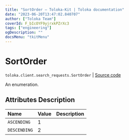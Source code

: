 ```yaml
---
title: "SortOrder — Toloka-Kit | Toloka documentation"
date: "2023-06-20T13:47:02.840707"
author: ["Toloka Team"]
coverId: F_bIcOYF9yjrxkPZrXc3
tags: ["engineering"]
ogDescription: ""
docsMenu: "tkitMenu"
---
```


# SortOrder

`toloka.client.search_requests.SortOrder` | [Source code](https://github.com/Toloka/toloka-kit/blob/v1.2.0/src/client/search_requests.py#L70)

An enumeration.

## Attributes Description

| Name | Value | Description |
| :------| :-----------| :----------| 
`ASCENDING`|1|
`DESCENDING`|2|